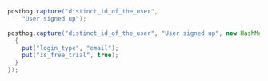 
```java
posthog.capture("distinct_id_of_the_user", 
    "User signed up");
```

<NamingTip />

<SettingProperties />

```java
posthog.capture("distinct_id_of_the_user", "User signed up", new HashMap<String, Object>() {
  {
    put("login_type", "email");
    put("is_free_trial", true);
  }
});
```
